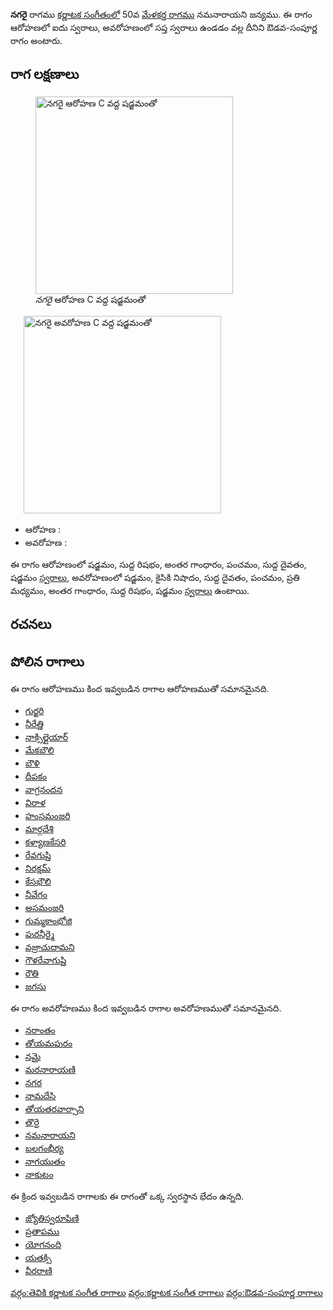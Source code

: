 {{Infobox ragam
	| name          	= నగరై
	| synonym	    	= 
	| mela          	= 
	| chakra        	= 
	| janaka        	= 
	| type          	= ఔడవ-సంపూర్ణ
	| arohanam      	= {{svaraC|S|R1|G3|P|D1|S'}} 
	| avarohanam    	= {{svaraC|S'|N2|D1|P|M2|G3|R1|S}}
	| jeeva         	=
	| chhaya        	=
	| nyasa         	=
	| vishesha      	= 
	| equivalent  		= 
}}
{{కర్ణాటక సంగీత రాగాలు}}
'''నగరై''' రాగము [[కర్ణాటక సంగీతం]]లో 50వ [[మేళకర్త రాగము]] నమనారాయని జన్యము.  ఈ రాగం ఆరోహణలో ఐదు స్వరాలు, అవరోహణంలో సప్త స్వరాలు ఉండడం వల్ల దీనిని ఔడవ-సంపూర్ణ రాగం అంటారు.


==రాగ లక్షణాలు==
[[Image:nagarai_ar_kb2wiki.png|thumb|right|316px|''నగరై'' ఆరోహణ C వద్ద షడ్జమంతో]]
	[[Image:nagarai_av_kb2wiki.png|thumb|right|316px|''నగరై'' అవరోహణ C వద్ద షడ్జమంతో]]

* ఆరోహణ : {{svaraC|S|R1|G3|P|D1|S'}} 
* అవరోహణ : {{svaraC|S'|N2|D1|P|M2|G3|R1|S}}

ఈ రాగం ఆరోహణంలో షడ్జమం, సుద్ద  రిషభం, అంతర గాంధారం, పంచమం, సుద్ద దైవతం, షడ్జమం [[స్వరాలు]], అవరోహణంలో షడ్జమం, కైసికి నిషాదం, సుద్ద దైవతం, పంచమం, ప్రతి మధ్యమం, అంతర గాంధారం, సుద్ద  రిషభం, షడ్జమం [[స్వరాలు]] ఉంటాయి.

==రచనలు==



==పోలిన రాగాలు==
ఈ రాగం ఆరోహణము కింద ఇవ్వబడిన రాగాల ఆరోహణముతో సమానమైనది.
* [[గుర్జరి]]
* [[నీరేత్తి]]
* [[నాక్సిల్లైయార్]]
* [[మేకబౌలి]]
* [[బౌళి]]
* [[దీపకం]]
* [[వాగ్రనందన]]
* [[విరాళ]]
* [[హంసమంజరి]]
* [[మార్గదేశి]]
* [[కళ్యాణకేసరి]]
* [[ రేవగుప్తి]]
* [[నిరక్షమ్]]
* [[కేసభౌలి]]
* [[నీవేగం]]
* [[అసమంజరి]]
* [[గుమ్మకాంభోజి]]
* [[పురనీర్మై]]
* [[ వజ్రాచుదామని]]
* [[గౌళరేవాగుప్తి]]
* [[రౌతి]]
* [[జగసు]]

ఈ రాగం అవరోహణము కింద ఇవ్వబడిన రాగాల అవరోహణముతో సమానమైనది.
* [[నరాంతం]]
* [[తోయమపురం]]
* [[నమై]]
* [[మరనారాయణి]]
* [[నగర]]
* [[నామదేసి]]
* [[తోయతరవార్సాని]]
* [[తొరై]]
* [[నమనారాయని]]
* [[బలగంభీర్య]]
* [[నాగయుతం]]
* [[నాకుటం]]

ఈ క్రింద ఇవ్వబడిన రాగాలకు ఈ రాగంతో ఒక్క స్వరస్థాన భేదం ఉన్నది.
* [[జ్యోతిస్వరూపిణి]]
* [[ప్రతాపము]]
* [[యోగనంది]]
* [[యతక్సి]]
* [[వీరరాణి]]



[[వర్గం:తెవికి కర్ణాటక సంగీత రాగాలు]]
[[వర్గం:కర్ణాటక సంగీత రాగాలు]]
[[వర్గం:ఔడవ-సంపూర్ణ రాగాలు]]